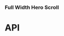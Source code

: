 
<Meta title="Components/FullWidthHeroScroll" component={FullWidthHeroScroll} />

### Full Width Hero Scroll

<Preview>
  <Story name="Full Width Hero Scroll">
    <GridOverlay isActive={knobs.boolean('isActive', false, 'Grid overlay')} hasInvertedColours={knobs.boolean('hasInvertedColours', false, 'Grid overlay')} />
    <FullWidthHeroScroll
      backgroundImage={FullWidthHeroScrollFixture.backgroundImage}
      backgroundVideo={FullWidthHeroScrollFixture.backgroundVideo}
      copy={FullWidthHeroScrollFixture.copy}
      cta={FullWidthHeroScrollFixture.cta}
      eyebrow={FullWidthHeroScrollFixture.eyebrow}
      hasSerifFontHeading={knobs.boolean('hasSerifFontHeading', false, 'Presentation')}
      hasTopOffset={knobs.boolean('hasTopOffset', false, 'Presentation')}
      heading={FullWidthHeroScrollFixture.heading}
      id={FullWidthHeroScrollFixture.id}
      mediaType={knobs.select('mediaType', ['video', 'image'], FullWidthHeroScrollFixture.mediaType, 'Presentation')}
      textBlocks={FullWidthHeroScrollFixture.textBlocks}
      theme={knobs.select('theme', ['dark', 'light'], 'light', 'Presentation')}
    />
  </Story>
</Preview>

# API

<Props of={FullWidthHeroScroll} />
